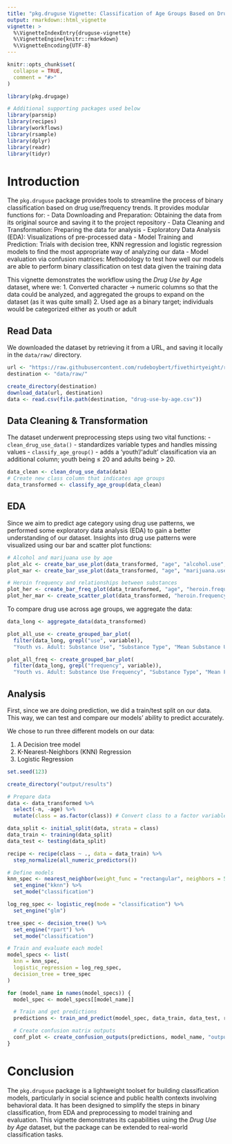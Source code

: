 ```yaml
---
title: "pkg.druguse Vignette: Classification of Age Groups Based on Drug Use Patterns"
output: rmarkdown::html_vignette
vignette: >
  %\VignetteIndexEntry{druguse-vignette}
  %\VignetteEngine{knitr::rmarkdown}
  %\VignetteEncoding{UTF-8}
---
```


```r
knitr::opts_chunk$set(
  collapse = TRUE,
  comment = "#>"
)
```

```r
library(pkg.drugage)
```

```r
# Additional supporting packages used below
library(parsnip)
library(recipes)
library(workflows)
library(rsample)
library(dplyr)
library(readr)
library(tidyr)
```

# Introduction
The `pkg.druguse` package provides tools to streamline the process of binary classification based on drug use/frequency trends. It provides modular functions for:
- Data Downloading and Preparation: Obtaining the data from its original source and saving it to the project repository
- Data Cleaning and Transformation: Preparing the data for analysis
- Exploratory Data Analysis (EDA): Visualizations of pre-processed data
- Model Training and Prediction: Trials with decision tree, KNN regression and logistic regression models to find the most appropriate way of analyzing our data
- Model evaluation via confusion matrices: Methodology to test how well our models are able to perform binary classification on test data given the training data

This vignette demonstrates the workflow using the _Drug Use by Age_ dataset, where we:
1. Converted character -> numeric columns so that the data could be analyzed, and aggregated the groups to expand on the dataset (as it was quite small)
2. Used age as a binary target; individuals would be categorized either as youth or adult

## Read Data

We downloaded the dataset by retrieving it from a URL, and saving it locally in the `data/raw/` directory.

```r
url <- "https://raw.githubusercontent.com/rudeboybert/fivethirtyeight/refs/heads/master/data-raw/drug-use-by-age/drug-use-by-age.csv"
destination <- "data/raw/"

create_directory(destination)
download_data(url, destination)
data <- read.csv(file.path(destination, "drug-use-by-age.csv"))
```

## Data Cleaning & Transformation

The dataset underwent preprocessing steps using two vital functions:
- `clean_drug_use_data()` - standardizes variable types and handles missing values
- `classify_age_group()` - adds a 'youth'/'adult' classification via an additional column; youth being ≤ 20 and adults being > 20.

```r
data_clean <- clean_drug_use_data(data)
# Create new class column that indicates age groups
data_transformed <- classify_age_group(data_clean)
```

## EDA

Since we aim to predict age category using drug use patterns, we performed some exploratory data analysis (EDA) to gain a better understanding of our dataset. Insights into drug use patterns were visualized using our bar and scatter plot functions:

```r
# Alcohol and marijuana use by age
plot_alc <- create_bar_use_plot(data_transformed, "age", "alcohol.use", "Alcohol Consumption in the Past Year by Age", "Age", "Proportion of respondents (%)", "dodgerblue", "output/eda/eda-alcohol.png")
plot_mar <- create_bar_use_plot(data_transformed, "age", "marijuana.use", "Marijuana Consumption in the Past Year by Age", "Age", "Proportion of respondents (%)", "forestgreen", "output/eda/eda-marijuana.png")

# Heroin frequency and relationships between substances
plot_her <- create_bar_freq_plot(data_transformed, "age", "heroin.frequency", "Median Heroin Use Frequency in the Past Year by Age", "Age", "Median Frequency", "salmon", "output/eda/eda-heroin.png")
plot_her_mar <- create_scatter_plot(data_transformed, "heroin.frequency", "marijuana.frequency", "age", "Relationship Between Heroin and Marijuana Frequency Use", "Heroin Median Frequency", "Marijuana Median Frequency", "output/eda/eda-heroin-marijuana.png")
```

To compare drug use across age groups, we aggregate the data:

```r
data_long <- aggregate_data(data_transformed)

plot_all_use <- create_grouped_bar_plot(
  filter(data_long, grepl("use", variable)),
  "Youth vs. Adult: Substance Use", "Substance Type", "Mean Substance Use (%)", "output/eda/eda-all-use.png")

plot_all_freq <- create_grouped_bar_plot(
  filter(data_long, grepl("frequency", variable)),
  "Youth vs. Adult: Substance Use Frequency", "Substance Type", "Mean Frequency of Group per Year", "output/eda/eda-all-freq.png")
```


## Analysis

First, since we are doing prediction, we did a train/test split on our data. 
This way, we can test and compare our models' ability to predict accurately.

We chose to run three different models on our data: 

1. A Decision tree model
2. K-Nearest-Neighbors (KNN) Regression
3. Logistic Regression

```r
set.seed(123)

create_directory("output/results")

# Prepare data
data <- data_transformed %>%
  select(-n, -age) %>%
  mutate(class = as.factor(class)) # Convert class to a factor variable

data_split <- initial_split(data, strata = class)
data_train <- training(data_split)
data_test <- testing(data_split)

recipe <- recipe(class ~ ., data = data_train) %>%
  step_normalize(all_numeric_predictors())

# Define models
knn_spec <- nearest_neighbor(weight_func = "rectangular", neighbors = 5) %>%
  set_engine("kknn") %>%
  set_mode("classification")

log_reg_spec <- logistic_reg(mode = "classification") %>%
  set_engine("glm")

tree_spec <- decision_tree() %>%
  set_engine("rpart") %>%
  set_mode("classification")

# Train and evaluate each model
model_specs <- list(
  knn = knn_spec,
  logistic_regression = log_reg_spec,
  decision_tree = tree_spec
)

for (model_name in names(model_specs)) {
  model_spec <- model_specs[[model_name]]

  # Train and get predictions
  predictions <- train_and_predict(model_spec, data_train, data_test, recipe)

  # Create confusion matrix outputs
  conf_plot <- create_confusion_outputs(predictions, model_name, "output/results")
}
```


# Conclusion

The `pkg.druguse` package is a lightweight toolset for building classification models, particularly in social science and public health contexts involving behavioral data. It has been designed to simplify the steps in binary classification, from EDA and preprocessing to model training and evaluation. This vignette demonstrates its capabilities using the _Drug Use by Age_ dataset, but the package can be extended to real-world classification tasks.
